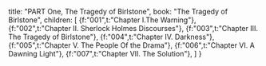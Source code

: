 
  title: "PART One, The Tragedy of Birlstone",
  book: "The Tragedy of Birlstone",
  children: [
    {f:"001",t:"Chapter I.The Warning"},
    {f:"002",t:"Chapter II. Sherlock Holmes Discourses"},
    {f:"003",t:"Chapter III. The Tragedy of Birlstone"},
    {f:"004",t:"Chapter IV. Darkness"},
    {f:"005",t:"Chapter V. The People Of the Drama"},
    {f:"006",t:"Chapter VI. A Dawning Light"},
    {f:"007",t:"Chapter VII. The Solution"},
  ]
}

<Content ch={meta.children} />

